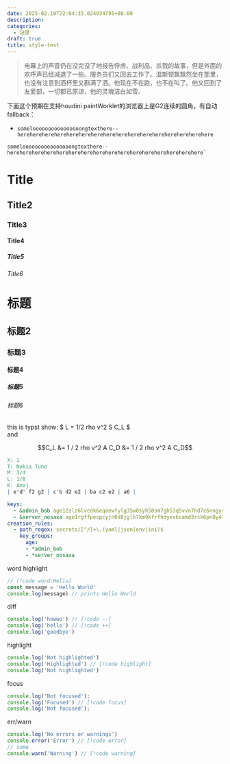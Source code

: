 ```yaml
---
date: 2025-02-10T22:04:33.024934795+08:00
description:
categories:
  - 记录
draft: true
title: style-test
---
```


> 电幕上的声音仍在没完没了地报告俘虏、战利品、杀戮的故事，但是外面的欢呼声已经减退了一些。服务员们又回去工作了。温斯顿飘飘然坐在那里，也没有注意到酒杯里又斟满了酒。他现在不在跑，也不在叫了。他又回到了友爱部，一切都已原谅，他的灵魂洁白如雪。

下面这个预期在支持houdini paintWorklet的浏览器上是G2连续的圆角，有自动fallback：

<div class="h-10 w-20 squircle rounded-md bg-sprout-300"/>

+ `someloooooooooooooooongtexthere--herehereherehereherehereherehereherehereherehereherehereherehere`

```
someloooooooooooooooongtexthere--herehereherehereherehereherehereherehereherehereherehereherehere`
```

# Title
## Title2
### Title3
#### Title4
##### Title5
###### Title6

# 标题
## 标题2
### 标题3
#### 标题4
##### 标题5
###### 标题6


<div class="flex">this is typst show: $ L = 1/2 rho v^2 S C_L $</div>
and

```math
C_L &= 1 / 2 rho v^2 A C_D
&= 1 / 2 rho v^2 A C_D
```

```abc
X: 1
T: Nokia Tune
M: 3/4
L: 1/8
K: Amaj
| e'd' f2 g2 | c'b d2 e2 | ba c2 e2 | a6 |
```

```yaml
keys:
  - &admin_bob age12zlz6lvcdk6eqaewfylg35w0syh58sm7gh53q5vvn7hd7c6nngyseftjxl
  - &server_nosaxa age1rgffpespcyjn0d8jglk7km9kfrfhdyev6camd3rck6pn8y47ze4sug23v3
creation_rules:
  - path_regex: secrets/[^/]+\.(yaml|json|env|ini)$
    key_groups:
      age:
      - *admin_bob
      - *server_nosaxa
```

word highlight
```ts
// [!code word:Hello]
const message = 'Hello World'
console.log(message) // prints Hello World
```

diff
```ts
console.log('hewwo') // [!code --]
console.log('hello') // [!code ++]
console.log('goodbye')
```


highlight
```ts
console.log('Not highlighted')
console.log('Highlighted') // [!code highlight]
console.log('Not highlighted')
```

focus
```ts
console.log('Not focused');
console.log('Focused') // [!code focus]
console.log('Not focused');
```

err/warn
```ts
console.log('No errors or warnings')
console.error('Error') // [!code error]
// some
console.warn('Warning') // [!code warning]
```
